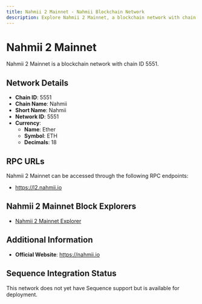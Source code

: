 ```yaml
--- 
title: Nahmii 2 Mainnet - Nahmii Blockchain Network
description: Explore Nahmii 2 Mainnet, a blockchain network with chain ID 5551. Learn about its native currency, Ether, and how to interact with the network.
---
```


# Nahmii 2 Mainnet

Nahmii 2 Mainnet is a blockchain network with chain ID 5551.

## Network Details

- **Chain ID**: 5551
- **Chain Name**: Nahmii
- **Short Name**: Nahmii
- **Network ID**: 5551
- **Currency**: 
  - **Name**: Ether
  - **Symbol**: ETH
  - **Decimals**: 18

## RPC URLs

Nahmii 2 Mainnet can be accessed through the following RPC endpoints:

- https://l2.nahmii.io

## Nahmii 2 Mainnet Block Explorers

- [Nahmii 2 Mainnet Explorer](https://explorer.n2.nahmii.io)

## Additional Information

- **Official Website**: https://nahmii.io

## Sequence Integration Status

This network does not yet have Sequence support but is available for deployment.
